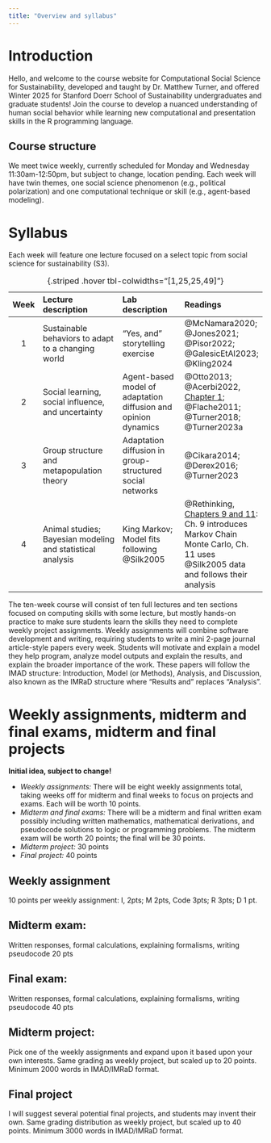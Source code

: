 ```yaml
---
title: "Overview and syllabus"
---
```



# Introduction

Hello, and welcome to the course website for Computational Social Science for
Sustainability, developed and taught by Dr. Matthew Turner, and offered Winter
2025 for Stanford Doerr School of Sustainability undergraduates and graduate
students! Join the course to develop a nuanced understanding of human social
behavior while learning new computational and presentation skills in the R
programming language.


## Course structure

We meet twice weekly, currently scheduled for Monday and Wednesday
11:30am-12:50pm, but subject to change, location pending. Each week will have 
twin themes, one social science phenomenon (e.g., political polarization)
and one computational technique or skill (e.g., agent-based modeling).


# Syllabus

Each week will feature one lecture focused on a select topic 
from social science for sustainability (S3). 

| Week  | Lecture description  | Lab description | Readings |
|:-----:|:---------------------|:----------------|:---------|
| 1     | Sustainable behaviors to adapt to a changing world | "Yes, and" storytelling exercise |  @McNamara2020; @Jones2021; @Pisor2022; @GalesicEtAl2023; @Kling2024 |
| 2   | Social learning, social influence, and uncertainty | Agent-based model of adaptation diffusion and opinion dynamics | @Otto2013; @Acerbi2022, [Chapter 1](https://acerbialberto.com/IBM-cultevo/unbiased-transmission.html); @Flache2011; @Turner2018; @Turner2023a 
| 3   | Group structure and metapopulation theory | Adaptation diffusion in group-structured social networks | @Cikara2014; @Derex2016; @Turner2023
| 4   | Animal studies; Bayesian modeling and statistical analysis | King Markov; Model fits following @Silk2005 | @Rethinking, [Chapters 9 and 11](https://github.com/Booleans/statistical-rethinking/blob/master/Statistical%20Rethinking%202nd%20Edition.pdf): Ch. 9 introduces Markov Chain Monte Carlo, Ch. 11 uses @Silk2005 data and follows their analysis

: {.striped .hover tbl-colwidths="[1,25,25,49]"}


The ten-week course will consist of ten full lectures and ten sections focused on 
computing skills with some lecture, but mostly hands-on practice to make sure 
students learn the skills they need to complete weekly project assignments. 
Weekly assignments will combine software development and writing, requiring
students to write a mini 2-page journal article-style papers every week. Students will
motivate and explain a model they help program, analyze model outputs and explain 
the results, and explain the broader importance of the work. These papers 
will follow the IMAD structure: Introduction, Model (or Methods), Analysis, 
and Discussion, also known as the IMRaD structure where "Results and" replaces "Analysis".

# Weekly assignments, midterm and final exams, midterm and final projects

**Initial idea, subject to change!**

- *Weekly assignments:* There will be eight weekly assignments total, taking weeks off for midterm and final weeks to focus on projects and exams. Each will be worth 10 points.
- *Midterm and final exams:* There will be a midterm and final written exam possibly including written mathematics, mathematical derivations, and pseudocode solutions to logic or programming problems. 
  The midterm exam will be worth 20 points; the final will be 30 points.
- *Midterm project:* 30 points
- *Final project:* 40 points

## Weekly assignment


10 points per weekly assignment: I, 2pts; M 2pts, Code 3pts; R 3pts; D 1 pt. 

## Midterm exam:
Written responses, formal calculations, explaining formalisms, writing pseudocode
20 pts

## Final exam:
Written responses, formal calculations, explaining formalisms, writing pseudocode
40 pts

## Midterm project:
Pick one of the weekly assignments and expand upon it based upon your own interests.
Same grading as weekly project, but scaled up to 20 points. Minimum 2000 words
in IMAD/IMRaD format.

## Final project
I will suggest several potential final projects, and students may invent their own.
Same grading distribution as weekly project, but scaled up to 40 points. Minimum
3000 words in IMAD/IMRaD format.


